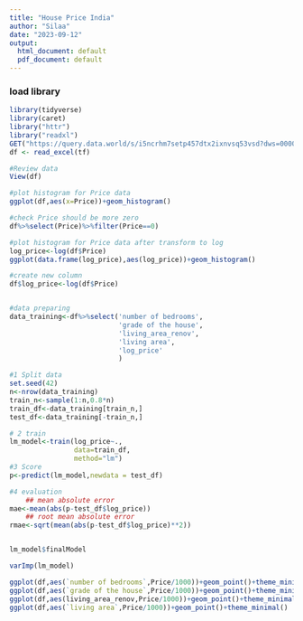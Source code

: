 ```yaml
---
title: "House Price India"
author: "Silaa"
date: "2023-09-12"
output:
  html_document: default
  pdf_document: default
---
```


### load library 
```r
library(tidyverse)
library(caret)
library("httr")
library("readxl")
GET("https://query.data.world/s/i5ncrhm7setp457dtx2ixnvsq53vsd?dws=00000", write_disk(tf <- tempfile(fileext = ".xlsx")))
df <- read_excel(tf)

#Review data
View(df)

#plot histogram for Price data
ggplot(df,aes(x=Price))+geom_histogram()

#check Price should be more zero
df%>%select(Price)%>%filter(Price==0)

#plot histogram for Price data after transform to log
log_price<-log(df$Price)
ggplot(data.frame(log_price),aes(log_price))+geom_histogram()

#create new column
df$log_price<-log(df$Price)


#data preparing
data_training<-df%>%select('number of bedrooms',
                           'grade of the house',
                           'living_area_renov',
                           'living area',
                           'log_price'
                           )

#1 Split data
set.seed(42)
n<-nrow(data_training)
train_n<-sample(1:n,0.8*n)
train_df<-data_training[train_n,]
test_df<-data_training[-train_n,]

# 2 train
lm_model<-train(log_price~.,
                data=train_df,
                method="lm")
#3 Score
p<-predict(lm_model,newdata = test_df)

#4 evaluation
    ## mean absolute error
mae<-mean(abs(p-test_df$log_price))
    ## root mean absolute error
rmae<-sqrt(mean(abs(p-test_df$log_price)**2))


lm_model$finalModel

varImp(lm_model)

ggplot(df,aes(`number of bedrooms`,Price/1000))+geom_point()+theme_minimal()
ggplot(df,aes(`grade of the house`,Price/1000))+geom_point()+theme_minimal()
ggplot(df,aes(living_area_renov,Price/1000))+geom_point()+theme_minimal()
ggplot(df,aes(`living area`,Price/1000))+geom_point()+theme_minimal()
```


